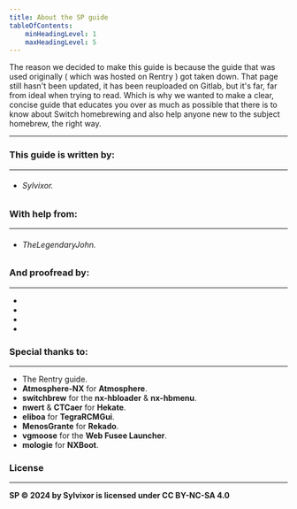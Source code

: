 ```yaml
---
title: About the SP guide
tableOfContents:
    minHeadingLevel: 1
    maxHeadingLevel: 5
---
```


The reason we decided to make this guide is because the guide that was used originally ( which was hosted on Rentry ) got taken down.
That page still hasn't been updated, it has been reuploaded on Gitlab, but it's far, far from ideal when trying to read.
Which is why we wanted to make a clear, concise guide that educates you over as much as possible that there is to know about Switch homebrewing and also help anyone new to the subject homebrew, the right way.

---

### This guide is written by:

---

- ###### Sylvixor.

### With help from:

---

- ###### TheLegendaryJohn.

### And proofread by:

---

-
-
-
-

### Special thanks to:

---

- The Rentry guide.
- **Atmosphere-NX** for **Atmosphere**.
- **switchbrew** for the **nx-hbloader** & **nx-hbmenu**.
- **nwert** & **CTCaer** for **Hekate**.
- **eliboa** for **TegraRCMGui**.
- **MenosGrante** for **Rekado**.
- **vgmoose** for the **Web Fusee Launcher**.
- **mologie** for **NXBoot**.

### License

---

**SP © 2024 by Sylvixor is licensed under CC BY-NC-SA 4.0**
